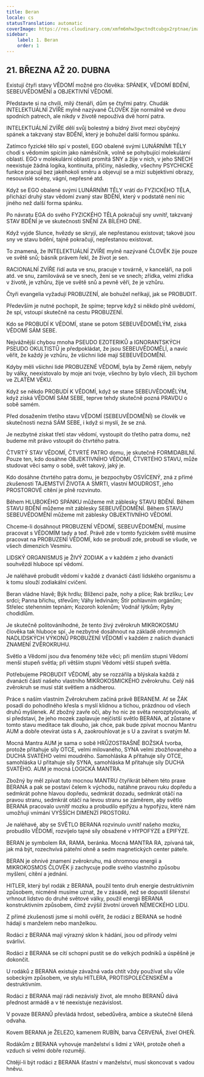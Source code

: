 ```yaml
---
title: Beran
locale: cs
statusTranslation: automatic
coverImage: https://res.cloudinary.com/xmfm6mhw3gwctndtcubgx2rptnae/image/upload/v1741354450/small_cover_tratado_esoterico_de_astrologia_hermetica_6210a35442.webp
sidebar:
    label: 1. Beran
    order: 1
---
```

## 21. BŘEZNA AŽ 20. DUBNA

Existují čtyři stavy VĚDOMÍ možné pro člověka: SPÁNEK, VĚDOMÍ BDĚNÍ, SEBEUVĚDOMĚNÍ a OBJEKTIVNÍ VĚDOMÍ.

Představte si na chvíli, milý čtenáři, dům se čtyřmi patry. Chudák INTELEKTUÁLNÍ ZVÍŘE mylně nazývané ČLOVĚK žije normálně ve dvou spodních patrech, ale nikdy v životě nepoužívá dvě horní patra.

INTELEKTUÁLNÍ ZVÍŘE dělí svůj bolestný a bídný život mezi obyčejný spánek a takzvaný stav BDĚNÍ, který je bohužel další formou spánku.

Zatímco fyzické tělo spí v posteli, EGO obalené svými LUNÁRNÍMI TĚLY chodí s vědomím spícím jako náměsíčník, volně se pohybující molekulární oblastí. EGO v molekulární oblasti promítá SNY a žije v nich, v jeho SNECH neexistuje žádná logika, kontinuita, příčiny, následky, všechny PSYCHICKÉ funkce pracují bez jakéhokoli směru a objevují se a mizí subjektivní obrazy, nesouvislé scény, vágní, nepřesné atd.

Když se EGO obalené svými LUNÁRNÍMI TĚLY vrátí do FYZICKÉHO TĚLA, přichází druhý stav vědomí zvaný stav BDĚNÍ, který v podstatě není nic jiného než další forma spánku.

Po návratu EGA do svého FYZICKÉHO TĚLA pokračují sny uvnitř, takzvaný STAV BDĚNÍ je ve skutečnosti SNĚNÍ ZA BÍLÉHO DNE.

Když vyjde Slunce, hvězdy se skryjí, ale nepřestanou existovat; takové jsou sny ve stavu bdění, tajně pokračují, nepřestanou existovat.

To znamená, že INTELEKTUÁLNÍ ZVÍŘE mylně nazývané ČLOVĚK žije pouze ve světě snů; básník právem řekl, že život je sen.

RACIONALNÍ ZVÍŘE řídí auta ve snu, pracuje v továrně, v kanceláři, na poli atd. ve snu, zamilovává se ve snech, žení se ve snech; zřídka, velmi zřídka v životě, je vzhůru, žije ve světě snů a pevně věří, že je vzhůru.

Čtyři evangelia vyžadují PROBUZENÍ, ale bohužel neříkají, jak se PROBUDIT.

Především je nutné pochopit, že spíme; teprve když si někdo plně uvědomí, že spí, vstoupí skutečně na cestu PROBUZENÍ.

Kdo se PROBUDÍ K VĚDOMÍ, stane se potom SEBEUVĚDOMĚLÝM, získá VĚDOMÍ SÁM SEBE.

Nejvážnější chybou mnoha PSEUDO EZOTERIKŮ a IGNORANTSKÝCH PSEUDO OKULTISTŮ je předpokládat, že jsou SEBEUVĚDOMĚLÍ, a navíc věřit, že každý je vzhůru, že všichni lidé mají SEBEUVĚDOMĚNÍ.

Kdyby měli všichni lidé PROBUZENÉ VĚDOMÍ, byla by Země rájem, nebyly by války, neexistovalo by moje ani tvoje, všechno by bylo všech, žili bychom ve ZLATÉM VĚKU.

Když se někdo PROBUDÍ K VĚDOMÍ, když se stane SEBEUVĚDOMĚLÝM, když získá VĚDOMÍ SÁM SEBE, teprve tehdy skutečně pozná PRAVDU o sobě samém.

Před dosažením třetího stavu VĚDOMÍ (SEBEUVĚDOMĚNÍ) se člověk ve skutečnosti nezná SÁM SEBE, i když si myslí, že se zná.

Je nezbytné získat třetí stav vědomí, vystoupit do třetího patra domu, než budeme mít právo vstoupit do čtvrtého patra.

ČTVRTÝ STAV VĚDOMÍ, ČTVRTÉ PATRO domu, je skutečně FORMIDABILNÍ. Pouze ten, kdo dosáhne OBJEKTIVNÍHO VĚDOMÍ, ČTVRTÉHO STAVU, může studovat věci samy o sobě, svět takový, jaký je.

Kdo dosáhne čtvrtého patra domu, je bezpochyby OSVÍCENÝ, zná z přímé zkušenosti TAJEMSTVÍ ŽIVOTA A SMRTI, vlastní MOUDROST, jeho PROSTOROVÉ cítění je plně rozvinuto.

Během HLUBOKÉHO SPÁNKU můžeme mít záblesky STAVU BDĚNÍ. Během STAVU BDĚNÍ můžeme mít záblesky SEBEUVĚDOMĚNÍ. Během STAVU SEBEUVĚDOMĚNÍ můžeme mít záblesky OBJEKTIVNÍHO VĚDOMÍ.

Chceme-li dosáhnout PROBUZENÍ VĚDOMÍ, SEBEUVĚDOMĚNÍ, musíme pracovat s VĚDOMÍM tady a teď. Právě zde v tomto fyzickém světě musíme pracovat na PROBUZENÍ VĚDOMÍ, kdo se probudí zde, probudí se všude, ve všech dimenzích Vesmíru.

LIDSKÝ ORGANISMUS je ŽIVÝ ZODIAK a v každém z jeho dvanácti souhvězdí hluboce spí vědomí.

Je naléhavé probudit vědomí v každé z dvanácti částí lidského organismu a k tomu slouží zodiakální cvičení.

Beran vládne hlavě; Býk hrdlu; Blíženci paže, nohy a plíce; Rak brzlíku; Lev srdci; Panna břichu, střevům; Váhy ledvinám; Štír pohlavním orgánům; Střelec stehenním tepnám; Kozoroh kolenům; Vodnář lýtkům; Ryby chodidlům.

Je skutečně politováníhodné, že tento živý zvěrokruh MIKROKOSMU člověka tak hluboce spí. Je nezbytné dosáhnout na základě ohromných NADLIDSKÝCH VÝKONŮ PROBUZENÍ VĚDOMÍ v každém z našich dvanácti ZNAMENÍ ZVĚROKRUHU.

Světlo a Vědomí jsou dva fenomény téže věci; při menším stupni Vědomí menší stupeň světla; při větším stupni Vědomí větší stupeň světla.

Potřebujeme PROBUDIT VĚDOMÍ, aby se rozzářila a blýskala každá z dvanácti částí našeho vlastního MIKROKOSMICKÉHO zvěrokruhu. Celý náš zvěrokruh se musí stát světlem a nádherou.

Práce s naším vlastním Zvěrokruhem začíná právě BERANEM. Ať se ŽÁK posadí do pohodlného křesla s myslí klidnou a tichou, prázdnou od všech druhů myšlenek. Ať zbožný zavře oči, aby ho nic ze světa nerozptylovalo, ať si představí, že jeho mozek zaplavuje nejčistší světlo BERANA, ať zůstane v tomto stavu meditace tak dlouho, jak chce, pak bude zpívat mocnou Mantru AUM a dobře otevírat ústa s A, zaokrouhlovat je s U a zavírat s svatým M.

Mocná Mantra AUM je sama o sobě HRŮZOSTRAŠNĚ BOŽSKÁ tvorba, protože přitahuje síly OTCE, velmi milovaného, SYNA velmi zbožňovaného a DUCHA SVATÉHO velmi moudrého. Samohláska A přitahuje síly OTCE, samohláska U přitahuje síly SYNA, samohláska M přitahuje síly DUCHA SVATÉHO. AUM je mocná LOGICKÁ MANTRA.

Zbožný by měl zpívat tuto mocnou MANTRU čtyřikrát během této praxe BERANA a pak se postaví čelem k východu, natáhne pravou ruku dopředu a sedmkrát pohne hlavou dopředu, sedmkrát dozadu, sedmkrát otáčí na pravou stranu, sedmkrát otáčí na levou stranu se záměrem, aby světlo BERANA pracovalo uvnitř mozku a probudilo epifýzu a hypofýzu, které nám umožňují vnímání VYŠŠÍCH DIMENZÍ PROSTORU.

Je naléhavé, aby se SVĚTLO BERANA rozvinulo uvnitř našeho mozku, probudilo VĚDOMÍ, rozvíjelo tajné síly obsažené v HYPOFÝZE a EPIFÝZE.

BERAN je symbolem RA, RAMA, beránka. Mocná MANTRA RA, zpívaná tak, jak má být, rozechvívá páteřní ohně a sedm magnetických center páteře.

BERAN je ohnivé znamení zvěrokruhu, má ohromnou energii a MIKROKOSMOS ČLOVĚK ji zachycuje podle svého vlastního způsobu myšlení, cítění a jednání.

HITLER, který byl rodák z BERANA, použil tento druh energie destruktivním způsobem, nicméně musíme uznat, že v zásadě, než se dopustil šílenství vrhnout lidstvo do druhé světové války, použil energii BERANA konstruktivním způsobem, čímž zvýšil životní úroveň NĚMECKÉHO LIDU.

Z přímé zkušenosti jsme si mohli ověřit, že rodáci z BERANA se hodně hádají s manželem nebo manželkou.

Rodáci z BERANA mají výrazný sklon k hádání, jsou od přírody velmi svárliví.

Rodáci z BERANA se cítí schopni pustit se do velkých podniků a úspěšně je dokončit.

U rodáků z BERANA existuje závažná vada chtít vždy používat sílu vůle sobeckým způsobem, ve stylu HITLERA, PROTISPOLEČENSKÉM a destruktivním.

Rodáci z BERANA mají rádi nezávislý život, ale mnoho BERANŮ dává přednost armádě a v té neexistuje nezávislost.

V povaze BERANŮ převládá hrdost, sebedůvěra, ambice a skutečně šílená odvaha.

Kovem BERANA je ŽELEZO, kamenem RUBÍN, barva ČERVENÁ, živel OHEŇ.

Rodákům z BERANA vyhovuje manželství s lidmi z VAH, protože oheň a vzduch si velmi dobře rozumějí.

Chtějí-li být rodáci z BERANA šťastní v manželství, musí skoncovat s vadou hněvu.

